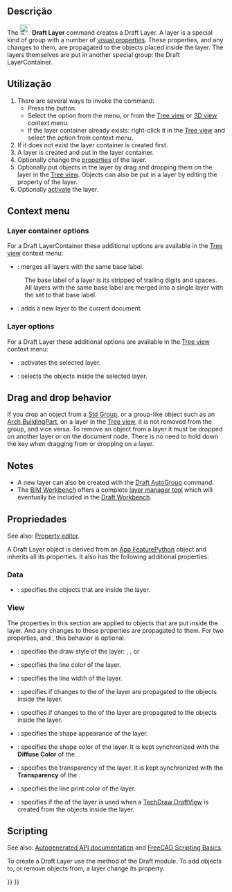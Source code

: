<languages/>

<div class="mw-translate-fuzzy">
{{Docnav
|[[Draft_ToggleGrid/pt-br|Grade de comutação]]
|[[Draft_WorkingPlaneProxy/pt-br|Proxy de plano de trabalho]]
|[[Draft_Workbench/pt-br|Draft]]
|IconL=Draft_ToggleGrid.svg
|IconR=Draft_Slope.svg
|IconC=Workbench_Draft.svg
}}
</div>

{{GuiCommand
|Name=Draft Layer
|MenuLocation=Utilities → Layer
|Workbenches=[[Draft_Workbench|Draft]]
|Version=0.19
|SeeAlso=[[Draft_AutoGroup|Draft AutoGroup]], [[Draft_LayerManager|Draft LayerManager]]
}}

<span id="Description"></span>
==Descrição==

The [[Image:Draft_Layer.svg|24px]] '''Draft Layer''' command creates a Draft Layer. A layer is a special kind of group with a number of [[#View|visual properties]]. These properties, and any changes to them, are propagated to the objects placed inside the layer. The layers themselves are put in another special group: the Draft LayerContainer.

<span id="Usage"></span>
==Utilização==

# There are several ways to invoke the command:
#* Press the {{Button|[[Image:Draft_Layer.svg|16px]] [[Draft_Layer|Layer]]}} button.
#* Select the {{MenuCommand|Utilities → [[Image:Draft_Layer.svg|16px]] Layer}} option from the menu, or from the [[Tree_view|Tree view]] or [[3D_view|3D view]] context menu.
#* If the layer container already exists: right-click it in the [[Tree_view|Tree view]] and select the {{MenuCommand|[[Image:Draft_NewLayer.svg|16px]] Add new layer}} option from context menu.
# If it does not exist the layer container is created first.
# A layer is created and put in the layer container.
# Optionally change the [[#Properties|properties]] of the layer.
# Optionally put objects in the layer by drag and dropping them on the layer in the [[Tree_view|Tree view]]. Objects can also be put in a layer by editing the {{PropertyData|Group}} property of the layer.
# Optionally [[#Layer_options|activate]] the layer.

== Context menu ==

=== Layer container options ===

For a Draft LayerContainer these additional options are available in the [[Tree_view|Tree view]] context menu:

* {{MenuCommand|[[Image:Draft_Layer.svg|16px]] Merge layer duplicates}}: merges all layers with the same base label.
: The base label of a layer is its {{PropertyData|Label}} stripped of trailing digits and spaces. All layers with the same base label are merged into a single layer with the {{PropertyData|Label}} set to that base label.
* {{MenuCommand|[[Image:Draft_NewLayer.svg|16px]] Add new layer}}: adds a new layer to the current document.

=== Layer options ===

For a Draft Layer these additional options are available in the [[Tree_view|Tree view]] context menu:

* {{MenuCommand|[[Image:button_right.svg|16px]] [[Draft_AutoGroup|Activate this layer]]}}: activates the selected layer.
* {{MenuCommand|[[Image:Draft_SelectGroup.svg|16px]] [[Draft_SelectGroup|Select layer contents]]}}: selects the objects inside the selected layer.

== Drag and drop behavior ==

{{Version|0.21}}

If you drop an object from a [[Std_Group|Std Group]], or a group-like object such as an [[Arch_BuildingPart|Arch BuildingPart]], on a layer in the [[Tree_view|Tree view]], it is not removed from the group, and vice versa. To remove an object from a layer it must be dropped on another layer or on the document node. There is no need to hold down the {{KEY|Ctrl}} key when dragging from or dropping on a layer.

== Notes ==

* A new layer can also be created with the [[Draft_AutoGroup|Draft AutoGroup]] command.
* The [[BIM_Workbench|BIM Workbench]] offers a complete [[BIM_Layers|layer manager tool]] which will eventually be included in the [[Draft_Workbench|Draft Workbench]].

<span id="Properties"></span>
== Propriedades ==

See also: [[Property_editor|Property editor]].

A Draft Layer object is derived from an [[App_FeaturePython|App FeaturePython]] object and inherits all its properties. It also has the following additional properties:

=== Data ===

{{TitleProperty|Layer}}

* {{PropertyData|Group|LinkList}}: specifies the objects that are inside the layer.

=== View ===

{{TitleProperty|Layer}}

The properties in this section are applied to objects that are put inside the layer. And any changes to these properties are propagated to them. For two properties, {{PropertyView|Line Color}} and {{PropertyView|Shape Color}}, this behavior is optional.

* {{PropertyView|Draw Style|Enumeration}}: specifies the draw style of the layer: {{value|Solid}}, {{value|Dashed}}, {{value|Dotted}} or {{value|Dashdot}}
* {{PropertyView|Line Color|Color}}: specifies the line color of the layer.
* {{PropertyView|Line Width|Float}}: specifies the line width of the layer.
* {{PropertyView|Override Line Color Children|Bool}}: specifies if changes to the {{PropertyView|Line Color}} of the layer are propagated to the objects inside the layer.
* {{PropertyView|Override Shape Appearance Children|Bool}}: specifies if changes to the {{PropertyView|Shape Appearance}} of the layer are propagated to the objects inside the layer. {{Version|1.0}}
* {{PropertyView|Shape Appearance|MaterialList}}: specifies the shape appearance of the layer. {{Version|1.0}}
* {{PropertyView|Shape Color|Color|hidden}}: specifies the shape color of the layer. It is kept synchronized with the '''Diffuse Color''' of the {{PropertyView|Shape Appearance}}.
* {{PropertyView|Transparency|Percent}}: specifies the transparency of the layer. It is kept synchronized with the '''Transparency''' of the {{PropertyView|Shape Appearance}}.

{{TitleProperty|Print}}

* {{PropertyView|Line Print Color|Color}}: specifies the line print color of the layer.
* {{PropertyView|Use Print Color|Bool}}: specifies if the {{PropertyView|Line Print Color|}} of the layer is used when a [[TechDraw_DraftView|TechDraw DraftView]] is created from the objects inside the layer.

== Scripting ==

See also: [https://freecad.github.io/SourceDoc/ Autogenerated API documentation] and [[FreeCAD_Scripting_Basics|FreeCAD Scripting Basics]].

To create a Draft Layer use the {{incode|make_layer}} method of the Draft module. To add objects to, or remove objects from, a layer change its {{incode|Group}} property.

{{Code|code=
import FreeCAD as App
import Draft

doc = App.newDocument()

layer = Draft.make_layer(line_color=(1.0, 0.0, 0.0, 0.0),
                         shape_color=(1.0, 1.0, 0.0, 0.0))

polygon1 = Draft.make_polygon(5, radius=1000)
polygon2 = Draft.make_polygon(3, radius=500)
polygon3 = Draft.make_polygon(6, radius=220)
layer.Group = [polygon1, polygon2, polygon3]

doc.recompute()
}}


<div class="mw-translate-fuzzy">
{{Docnav
|[[Draft_ToggleGrid/pt-br|Grade de comutação]]
|[[Draft_WorkingPlaneProxy/pt-br|Proxy de plano de trabalho]]
|[[Draft_Workbench/pt-br|Draft]]
|IconL=Draft_FlipDimension.svg
|IconR=Draft_Slope.svg
|IconC=Workbench_Draft.svg
}}
</div>

{{Draft Tools navi{{#translation:}}}}
{{Userdocnavi{{#translation:}}}}
